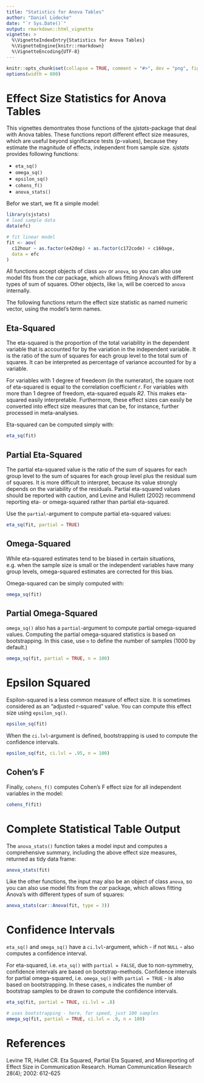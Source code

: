 ---
title: "Statistics for Anova Tables"
author: "Daniel Lüdecke"
date: "`r Sys.Date()`"
output: rmarkdown::html_vignette
vignette: >
  %\VignetteIndexEntry{Statistics for Anova Tables}
  %\VignetteEngine{knitr::rmarkdown}
  %\VignetteEncoding{UTF-8}
---

```{r set-options, echo = FALSE}
knitr::opts_chunk$set(collapse = TRUE, comment = "#>", dev = "png", fig.width = 7, fig.height = 3.5, message = FALSE, warning = FALSE)
options(width = 800)
```

# Effect Size Statistics for Anova Tables

This vignettes demontrates those functions of the *sjstats*-package that deal with Anova tables. These functions report different effect size measures, which are useful beyond significance tests (p-values), because they estimate the magnitude of effects, independent from sample size. *sjstats* provides following functions:

* `eta_sq()`
* `omega_sq()`
* `epsilon_sq()`
* `cohens_f()`
* `anova_stats()`

Befor we start, we fit a simple model:

```{r}
library(sjstats)
# load sample data
data(efc)

# fit linear model
fit <- aov(
  c12hour ~ as.factor(e42dep) + as.factor(c172code) + c160age,
  data = efc
)
```

All functions accept objects of class `aov` or `anova`, so you can also use model fits from the *car* package, which allows fitting Anova's with different types of sum of squares. Other objects, like `lm`, will be coerced to `anova` internally. 

The following functions return the effect size statistic as named numeric vector, using the model's term names.

## Eta-Squared

The eta-squared is the proportion of the total variability in the dependent variable that is accounted for by the variation in the independent variable. It is the ratio of the sum of squares for each group level to the total sum of squares. It can be interpreted as percentage of variance accounted for by a variable.

For variables with 1 degree of freedeom (in the numerator), the square root of eta-squared is equal to the correlation coefficient _r_. For variables with more than 1 degree of freedom, eta-squared equals _R2_. This makes eta-squared easily interpretable. Furthermore, these effect sizes can easily be converted into effect size measures that can be, for instance, further processed in meta-analyses.

Eta-squared can be computed simply with:

```{r}
eta_sq(fit)
```

## Partial Eta-Squared

The partial eta-squared value is the ratio of the sum of squares for each group level to the sum of squares for each group level plus the residual sum of squares. It is more difficult to interpret, because its value strongly depends on the variability of the residuals. Partial eta-squared values should be reported with caution, and Levine and Hullett (2002) recommend reporting eta- or omega-squared rather than partial eta-squared.

Use the `partial`-argument to compute partial eta-squared values:

```{r}
eta_sq(fit, partial = TRUE)
```


## Omega-Squared

While eta-squared estimates tend to be biased in certain situations, e.g. when the sample size is small or the independent variables have many group levels, omega-squared estimates are corrected for this bias.

Omega-squared can be simply computed with:


```{r}
omega_sq(fit)
```

## Partial Omega-Squared

`omega_sq()` also has a `partial`-argument to compute partial omega-squared values. Computing the partial omega-squared statistics is based on bootstrapping. In this case, use `n` to define the number of samples (1000 by default.)


```{r}
omega_sq(fit, partial = TRUE, n = 100)
```

# Epsilon Squared

Espilon-squared is a less common measure of effect size. It is sometimes considered as an "adjusted r-squared" value. You can compute this effect size using `epsilon_sq()`.

```{r}
epsilon_sq(fit)
```

When the `ci.lvl`-argument is defined, bootstrapping is used to compute the confidence intervals.

```{r}
epsilon_sq(fit, ci.lvl = .95, n = 100)
```

## Cohen's F

Finally, `cohens_f()` computes Cohen's F effect size for all independent variables in the model:

```{r}
cohens_f(fit)
```

# Complete Statistical Table Output

The `anova_stats()` function takes a model input and computes a comprehensive summary, including the above effect size measures, returned as tidy data frame:

```{r}
anova_stats(fit)
```

Like the other functions, the input may also be an object of class `anova`, so you can also use model fits from the *car* package, which allows fitting Anova's with different types of sum of squares:

```{r}
anova_stats(car::Anova(fit, type = 3))
```

# Confidence Intervals

`eta_sq()` and `omega_sq()` have a `ci.lvl`-argument, which - if not `NULL` - also computes a confidence interval.

For eta-squared, i.e. `eta_sq()` with `partial = FALSE`, due to non-symmetry, confidence intervals are based on bootstrap-methods. Confidence intervals for partial omega-squared, i.e. `omega_sq()` with `partial = TRUE` - is also based on bootstrapping. In these cases, `n` indicates the number of bootstrap samples to be drawn to compute the confidence intervals. 

```{r}
eta_sq(fit, partial = TRUE, ci.lvl = .8)

# uses bootstrapping - here, for speed, just 100 samples
omega_sq(fit, partial = TRUE, ci.lvl = .9, n = 100)
```

# References

Levine TR, Hullet CR. Eta Squared, Partial Eta Squared, and Misreporting of Effect Size in Communication Research. Human Communication Research 28(4); 2002: 612-625

